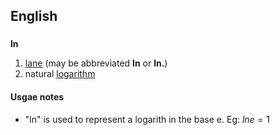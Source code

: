 ==English==
==={{abbreviation}}===
'''ln'''

# [[lane]] (may be abbreviated '''ln''' or '''ln.''')
# natural [[logarithm]]

====Usgae notes====
* "ln" is used to represent a logarith in the base e. Eg: <math> ln e = 1 </math>